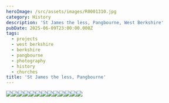 ```yaml
---
heroImage: /src/assets/images/R0001310.jpg
category: History
description: 'St James the less, Pangbourne, West Berkshire'
pubDate: 2025-06-09T23:00:00.000Z
tags:
  - projects
  - west berkshire
  - berkshire
  - pangbourne
  - photography
  - history
  - churches
title: 'St James the less, Pangbourne'
---
```


![](/src/assets/images/R0001296.jpg)![](/src/assets/images/R0001297.jpg)![](/src/assets/images/R0001298.jpg)![](/src/assets/images/R0001299.jpg)![](/src/assets/images/R0001300.jpg)![](/src/assets/images/R0001302.jpg)![](/src/assets/images/R0001304.jpg)![](/src/assets/images/R0001306.jpg)![](/src/assets/images/R0001308.jpg)![](/src/assets/images/R0001310.jpg)![](/src/assets/images/R0001311.jpg)![](/src/assets/images/R0001312.jpg)![](/src/assets/images/R0001321.jpg)

